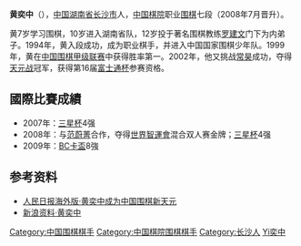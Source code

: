 {{Infobox Go player
| image = 
| 全名 = 黄奕中
| 英文名 = Huang Yizhong
| 生於 = {{birth date and age|1981|8|24}}
| 出生地 = [[湖南省|湖南省]][[长沙市|长沙市]]
| 國籍 = {{PRC}}
| 師從 = [[罗建文|罗建文]]
| 學生 = [[周泓余|周泓余]]
| 入段 = 1994年
| 段位 = 七段
| 所屬 = [[中国棋院|中国棋院]]
}}

'''黄奕中'''（{{bd|1981年|8月24日|catIdx=Huang黄奕中}}），[[中国|中国]][[湖南省|湖南省]][[长沙市|长沙市]]人，[[中国棋院|中国棋院]]职业[[围棋|围棋]]七段（2008年7月晋升）。

黄7岁学习围棋，10岁进入湖南省队，12岁投于著名围棋教练[[罗建文|罗建文]]门下为内弟子。1994年，黄入段成功，成为职业棋手，并进入中国国家围棋少年队。1999年，黄在[[中国围棋甲级联赛|中国围棋甲级联赛]]中获得胜率第一。2002年，他又挑战[[常昊|常昊]]成功，夺得[[天元战_(中国围棋)|天元战]]冠军，获得第16届[[富士通杯|富士通杯]]参赛资格。

==國際比賽成績==
*2007年：[[三星杯|三星杯]]4强
*2008年：与[[范蔚菁|范蔚菁]]合作，夺得[[第一届世界智力运动会围棋比赛|世界智運會]]混合双人赛金牌；[[三星杯|三星杯]]4强
*2009年：[[BC信用卡盃世界圍棋公開賽|BC卡盃]]8強

==参考资料==
*[http://www.people.com.cn/GB/paper39/5615/573877.html 人民日报海外版·黄奕中成为中国围棋新天元]
*[http://sports.sina.com.cn/star/huangyizhong/ 新浪资料·黄奕中]

{{DEFAULTSORT:Huang黃奕中}}
[[Category:中国围棋棋手|Category:中国围棋棋手]]
[[Category:中国棋院围棋棋手|Category:中国棋院围棋棋手]]
[[Category:长沙人|Category:长沙人]]
[[Category:黄姓|Yi奕中]]